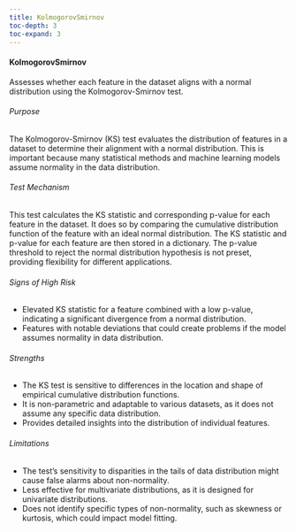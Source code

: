 ```yaml
---
title: KolmogorovSmirnov
toc-depth: 3
toc-expand: 3
---
```







 
#### KolmogorovSmirnov

Assesses whether each feature in the dataset aligns with a normal distribution using the Kolmogorov-Smirnov test.

###### Purpose

The Kolmogorov-Smirnov (KS) test evaluates the distribution of features in a dataset to determine their alignment
with a normal distribution. This is important because many statistical methods and machine learning models assume
normality in the data distribution.

###### Test Mechanism

This test calculates the KS statistic and corresponding p-value for each feature in the dataset. It does so by
comparing the cumulative distribution function of the feature with an ideal normal distribution. The KS statistic
and p-value for each feature are then stored in a dictionary. The p-value threshold to reject the normal
distribution hypothesis is not preset, providing flexibility for different applications.

###### Signs of High Risk

- Elevated KS statistic for a feature combined with a low p-value, indicating a significant divergence from a
normal distribution.
- Features with notable deviations that could create problems if the model assumes normality in data distribution.

###### Strengths

- The KS test is sensitive to differences in the location and shape of empirical cumulative distribution functions.
- It is non-parametric and adaptable to various datasets, as it does not assume any specific data distribution.
- Provides detailed insights into the distribution of individual features.

###### Limitations

- The test's sensitivity to disparities in the tails of data distribution might cause false alarms about
non-normality.
- Less effective for multivariate distributions, as it is designed for univariate distributions.
- Does not identify specific types of non-normality, such as skewness or kurtosis, which could impact model fitting.




 